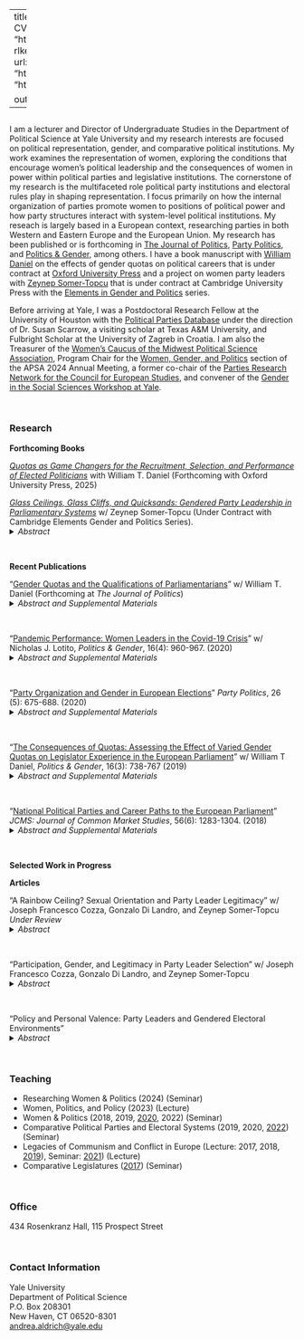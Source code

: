 
---
title: "Andrea S. Aldrich"
image: "2023_04_17_Headshot.jpg"
links:
  - label: CV
    url: "https://www.dropbox.com/scl/fi/zhkskmb6tu2hxpxz3ky5a/Aldrich_CV.pdf?rlkey=vizvhb8qzc16rw7abhyz4k7c4&st=1wq0n1hq&raw=1"
  - label: Email
    url: "mailto:andrea.aldrich@yale.edu"
  - label: Office Hours
    url: "https://calendly.com/undergrad-polisci"
  - label: Data
    url: "https://dataverse.harvard.edu/dataverse/andreasaldrich/"

output:
  postcards::trestles


---
 
## 

I am a lecturer and Director of Undergraduate Studies in the Department of Political Science at Yale University and my research interests are focused on political representation, gender, and comparative political institutions. My work examines the representation of women, exploring the conditions that encourage women's political leadership and the consequences of women in power within political parties and legislative institutions. The cornerstone of my research is the multifaceted role political party institutions and electoral rules play in shaping representation. I focus primarily on how the internal organization of parties promote women to positions of political power and how party structures interact with system-level political institutions. My reseach is largely based in a European context, researching parties in both Western and Eastern Europe and the European Union. My research has been published or is forthcoming in [The Journal of Politics](https://www.journals.uchicago.edu/doi/10.1086/727603 "The Journal Of Politics"){target="_blank"}, [Party Politics](https://journals.sagepub.com/doi/10.1177/1354068818806630 "Party Politics"){target="_blank"}, and [Politics & Gender](https://www.cambridge.org/core/journals/politics-and-gender/article/pandemic-performance-women-leaders-in-the-covid19-crisis/579B3EA9BE0CD8215EE2E74257252FED  "Politics & Gender"){target="_blank"}, among others. I have a book manuscript with [William Daniel](https://sites.google.com/site/wdaniel127/ "William T. Daniel"){target="_blank"} on the effects of gender quotas on political careers that is under contract at [Oxford University Press](https://global.oup.com/academic/?cc=us&lang=en& "Oxford University Press"){target="_blank"} and a project on women party leaders with [Zeynep Somer-Topcu](https://zeynepsomer.com/ "Zeynep Somer-Topcu"){target="_blank"} that is under contract at Cambridge University Press with the [Elements in Gender and Politics ](https://www.cambridge.org/core/publications/elements/elements-in-gender-and-politics "Elements in Gender and Politics"){trage="_blank"} series. 

Before arriving at Yale, I was a Postdoctoral Research Fellow at the University of Houston with the [Political Parties Database](https://www.politicalpartydb.org/ "Political Parties Database"){target="_blank"} under the direction of Dr. Susan Scarrow, a visiting scholar at Texas A&M University, and Fulbright Scholar at the University of Zagreb in Croatia. I am also the Treasurer of the [Women's Caucus of the Midwest Political Science Association](http://www.mpsawomen.org/index.html "Women's Caucus of the Midwest Political Science Association"){target="_blank"}, Program Chair for the [Women, Gender, and Politics](https://connect.apsanet.org/apsa2024/ "Women, Gender, and Politics"){target="_blank"} section of the APSA 2024 Annual Meeting, a former co-chair of the [Parties Research Network for the Council for European Studies](https://councilforeuropeanstudies.org/membership/research-networks/political-parties-party-systems-and-elections/Political "Parties Research Network for the Council for European Studies"){target="_blank"}, and convener of the [Gender in the Social Sciences Workshop at Yale](https://genderworkshop.yale.edu/ "Gender in the Social SCience Workshop"){target="_blank"}. 


&nbsp;

### Research

**Forthcoming Books**

*[Quotas as Game Changers for the Recruitment, Selection, and Performance of Elected Politicians](https://www.dropbox.com/s/ncztww14skeql2y/Title%20Page.pdf?raw=1 "Career Disruptors: Quotas as Game Changers for the Recruitment, Selection, and Performance of Elected Politicians"){target="_blank"}* with William T. Daniel (Forthcoming with Oxford University Press, 2025)



*[Glass Ceilings, Glass Cliffs, and Quicksands: Gendered Party Leadership in Parliamentary Systems](https://www.dropbox.com/s/d50waxtrko3bxxp/Gender_and_Party_Leadership_Change_Book%20%283%29.pdf?raw=1 "Glass Ceilings, Glass Cliffs, and Quicksands: Gendered Party Leadership in Parliamentary Systems"){target="_blank"}* w/ Zeynep Somer-Topcu (Under Contract with Cambridge Elements Gender and Politics Series).
<details>
<summary>*Abstract*</summary>
While the number of women in office around the world is on the rise, men continue to outnumber
women at high rates in top leadership positions. There are many reasons why it remains difficult
for women to reach powerful positions within politics that cover myriad electoral, institutional,
and individual conditions. In this monograph, we examine women’s careers as political party
leaders. We seek to understand what conditions make it more likely that women are selected as
party leaders, run as candidates for party leadership, and how gender impacts leadership tenures.
Tracking the careers of 269 political party leaders in eleven advanced parliamentary democracies
between 1980 and 2020, we provide rich, descriptive data on all stages of the leadership selection
and removal process and test the relationship between gender and leadership selection, challenges
to party leadership, and removal of leaders. Our analyses focus on performance indicators, selection
procedures, gender equality in politics, and their interactions as factors affecting the selection and
survival of women party leaders.
</details>
&nbsp;


 **Recent Publications**
 
 "[Gender Quotas and the Qualifications of Parliamentarians](https://www.journals.uchicago.edu/doi/full/10.1086/727603 "Gender Quotas and the Qualifications of Parliamentarians"){target="_blank"}" w/ William T. Daniel (Forthcoming at *The Journal of Politics*)
<details>
<summary>*Abstract and Supplemental Materials*</summary>
Gender quotas in legislative elections are a central component of institutional reform to increase women's inclusion in politics. We investigate how quotas affect women's representation and the qualifications of parliamentarians from all EU member states over the last 40 years, which had 11 countries pass gender quotas legislation. We capitalize on the unique variation of national electoral systems used in European Parliament elections to all nine legislative sessions (1979-2019) and investigate the relationship between quotas and the qualifications of parliamentarians. We provide compelling evidence that the passage of quota legislation is associated with higher levels of educational attainment among legislators. By examining the complete elected history of the European Parliament, we are able to provide generalizable and robust support for the impact of quotas on legislator qualities in a way that has thus far been observed in only single country contexts and fixed time periods. 
&nbsp;

[Online Appendices](https://www.dropbox.com/home/shared_folders/Quotas_Aldrich_Daniel/JOP%20Final%20Submission?preview=Online+Appendices.pdf "Online Appendices"){target="_blank"}

[Replication Files](https://doi.org/10.7910/DVN/GXWHFG "Replication Files"){target="_blank"}
</details>
&nbsp;


"[Pandemic Performance: Women Leaders in the Covid-19 Crisis](https://www.cambridge.org/core/journals/politics-and-gender/article/pandemic-performance-women-leaders-in-the-covid19-crisis/579B3EA9BE0CD8215EE2E74257252FED  "Pandemic Performance: Women Leaders in the Covid-19"){target="_blank"}" w/ Nicholas J. Lotito, *Politics & Gender*, 16(4): 960-967. (2020)
<details>
<summary>*Abstract and Supplemental Materials*</summary>
Media outlets have reported that women leaders around the globe are managing the COVID-19 crisis better than their male counterparts, responding faster and communicating better about pandemic policies. In this article, we examine empirical data on the timing of policy responses from the Coronavirus Government Response Tracker to determine whether and how countries led by women reacted differently to the pandemic. Exploring the relationship between the gender of leaders and legislators and the timing of stay-at-home orders, school closures, and coordinated public information campaigns, we find no statistical evidence supporting popular claims in the media. However, we find some evidence that the level of gender equality in legislatures is related to school closures, a policy with clear gendered consequences. These conclusions are an important first step in understanding the potentially gendered nature of the crisis response and identifying new avenues for research.

[Online Appendix](https://www.dropbox.com/s/tmq8hnnun6fjhai/Online%20Appendix.pdf?dl=0 "Online Appendix"){target="_blank"}

[Replication Files](https://doi.org/10.7910/DVN/FNHALO "Replication Files"){target="_blank"}
</details>
&nbsp;




"[Party Organization and Gender in European Elections](https://journals.sagepub.com/doi/10.1177/1354068818806630 "Party Organization and Gender in European Elections"){target="_blank"}" *Party Politics*, 26 (5): 675-688. (2020)
<details>
<summary>*Abstract and Supplemental Materials*</summary>
Political parties often monopolize the flow of politicians into elected office making it important to understand when, and under what conditions, parties are more or less likely to promote gender equality in representation. This article argues that party choices to nominate women in elections are conditional on the centralization of candidate selection within the party. Gender quotas and characteristics of the electoral environment have differential effects on candidate lists across party types. Leveraging data at the party level, I test when it is electorally feasible and organizationally possible for parties to nominate women for office. I find that candidate selection procedures condition the effects of party strategy and characteristics of the electoral environment on the percentage of women on electoral lists. The results provide insight into how strategic party choices, attenuated by electoral considerations and organization, impact the diversity of representation in political institutions.

[Replication Files](https://doi.org/10.7910/DVN/DHKFCT"Replication Files"){target="_blank"}
</details>
&nbsp;

“[The Consequences of Quotas: Assessing the Effect of Varied Gender Quotas on Legislator Experience in the European Parliament](https://www.cambridge.org/core/journals/politics-and-gender/article/abs/consequences-of-quotas-assessing-the-effect-of-varied-gender-quotas-on-legislator-experience-in-the-european-parliament/4E1C001712F5D236327B8F1FA685CC97 "The Consequences of Quotas: Assessing the Effect of Varied Gender Quotas on Legislator Experience in the European Parliament"){targe="_blank"}" w/ William T Daniel, *Politics & Gender*, 16(3): 738-767 (2019)
<details>
<summary>*Abstract and Supplemental Materials*</summary>
This article explores the consequences of quotas on the level of diversity observed in legislators’ professional and political experience. We examine how party system and electoral system features that are meant to favor female representation, such as gender quotas for candidate selection or placement mandates on electoral lists, affect the composition of legislatures by altering the mix of professional and political qualifications held by its members. Using data collected for all legislators initially seated to the current session of the European Parliament, one of the largest and most diverse democratically elected legislatures in the world, we find that quotas eliminate gendered differences in experience within the institution, particularly when used in conjunction with placement mandates that ensure female candidates are featured on electoral lists in viable positions. Electoral institutions can generally help to “level the playing field” between the backgrounds of men and women in elected office while increasing the presence of desirable qualities among European Parliament representatives of both genders.

[Online Appendix](https://www.dropbox.com/home/Published%20Articles/Politics%20and%20Gender%202019?preview=Online+Appendix.pdf"){target="_blank"}
</details>
&nbsp;


"[National Political Parties and Career Paths to the European Parliament](https://onlinelibrary.wiley.com/doi/abs/10.1111/jcms.12741 "National Political Parties and Career Paths to the European Parliament"){target="_blank"}" *JCMS: Journal of Common Market Studies*, 56(6): 1283-1304. (2018)   
<details>
<summary>*Abstract and Supplemental Materials*</summary>
This paper explores how career paths leading to the European Parliament (EP) are influenced by the strategic goals of national political parties. Considering both individual career factors and the national electoral fate of political parties, it determines what conditions increase the likelihood that experienced or inexperienced politicians serve in the EP. Experienced politicians are more likely to reach the EP when they serve vote-seeking and policy-seeking parties while inexperienced politicians are more likely to enter the EP when their parties are opportunity seeking. Overall, I find the role of individual ambition is conditioned by party strategy to determine the institutional composition of the EP, contributing to a growing literature on the strategic use of European elections by national political parties. It suggests that the electoral goals of parties should be examined in order to understand the nature of democratic representation in the European Union.

[Online Appendix](https://www.dropbox.com/s/1dqhvux6o08m3sm/supplement.pdf?dl=0"){target="_blank"}
</details>
&nbsp;

**Selected Work in Progress** 

**Articles**

"A Rainbow Ceiling? Sexual Orientation and Party Leader Legitimacy" w/ Joseph Francesco Cozza, Gonzalo Di Landro, and Zeynep Somer-Topcu *Under Review*
<details>
<summary>*Abstract*</summary>
How do citizens evaluate queer party leaders? While recent scholarship has provided a window into how individuals evaluate queer legislators and candidates for elected office, few studies have examined voter evaluations of queer individuals in positions of political leadership. This study assesses public perceptions of queer party leaders, with a focus on leader legitimacy. Results from a conjoint experiment in the UK indicate that queer leaders are perceived to be less legitimate than straight leaders and that queer men and women face similar penalties. This finding holds regardless of the queer leader's level of legislative experience. Additionally, the parties that queer politicians lead are perceived to be more left-wing than those led by straight politicians. Finally, right-wing voters, and those who hold homophobic views are more likely to penalize queer leaders. Thus, queer party leaders are in disadvantage compared to their straight counterparts.

</details>
&nbsp;


"Participation, Gender, and Legitimacy in Party Leader Selection" w/ Joseph Francesco Cozza, Gonzalo Di Landro, and Zeynep Somer-Topcu
<details>
<summary>*Abstract*</summary>
In political science, several experiments studying the effect of gender on candidate choice have identified a general preference for women candidates in electoral contests. However, women’s representation in politics continues to lag behind men’s in almost every setting, including the most prestigious positions of political leadership. In real world settings, a disconnect remains between this seeming preference for women and the actual selection of women as political leaders. Using observational data at the party level, we show that even when women are candidates for leadership, a strong preference remains for male leaders. However, once selected, women leaders perform just as well as men, if not better, under similar political conditions.  To understand the relationship between gender and leadership, we explore how competition for leadership posts impacts the legitimacy of leaders and investigate whether this a gendered process. We first establish substantive legitimacy as the idea that leaders are viewed as having earned their positions, are strong enough to lead the party, will work hard on behalf of the party, and will help the party win. Then we test, in an experimental design, how gender and competition work together to impact the evaluation of leaders.  We first test for differences in legitimacy across genders related to outright gender bias. Then we test how gender and legitimacy are mediated through the competitiveness of intraparty elections. We hypothesize that while men may be perceived as more substantively legitimate overall, women that win highly competitive contests will be perceived as more legitimate than men, having proved they can win these types contests.  

</details>
&nbsp;

“Policy and Personal Valence: Party Leaders and Gendered Electoral Environments"
<details>
<summary>*Abstract*</summary>
This paper investigates the relationship between the use of valence in elections
and the gender of political party leaders. Using the Comparative Campaign Dynamics Project data (Debus, Somer-Topcu and Tavits 2018), I explore valence
statements used by parties in elections, both personal and policy related, to ask if,
and when, parties with woman leaders are more likely to use, and be targets of,
strategic valence statements. Given previous research, I argue that the use of valence in electoral campaigns will be gendered in nature, with women party leaders
more likely to experience valence attacks in campaigns but less likely to use valence
in the same environment. I find there are many unexpected differences in the use
of valence in campaigns that are associated with the gender of the party leader.
Specffically, parties with women party leaders are less likely to engage in valance
campaigns and are also less likely to be the subject of valance attacks.

</details>
&nbsp;

### Teaching
  + Researching Women & Politics  (2024) (Seminar)
  + Women, Politics, and Policy (2023) (Lecture)  
  + Women & Politics  (2018, 2019, [2020](https://www.dropbox.com/s/r9ikm460q6fmo47/PLSC220.Fall20.pdf?raw=1 "Syllabus"){target="_blank"}, 2022) (Seminar)
  + Comparative Political Parties and Electoral Systems (2019, 2020, [2022](https://www.dropbox.com/s/fqqsb986ku9dkml/Comparative.Political.Parties.2022.pdf?raw=1 "Syllabus"){target="_blank"}) (Seminar)
  + Legacies of Communism and Conflict in Europe (Lecture: 2017, 2018, [2019](https://www.dropbox.com/s/2e0fpf8f27fyi4d/PLSC400.Fall2019.pdf?raw=1 "Syllabus"){target="_blank"}), Seminar: [2021](https://www.dropbox.com/s/iitda2ch9ddig5l/PLSC400.Hybrid.2021.pdf?raw=1 "Syllabus"){target="_blank"}) (Lecture)
  + Comparative Legislatures ([2017](https://www.dropbox.com/s/5mk3foe5tnkgrbr/Comparative.Legislatures.pdf?raw=1 "Syllabus"){target="_blank"}) (Seminar)
 
&nbsp;

### Office
434 Rosenkranz Hall, 115 Prospect Street

&nbsp;

### Contact Information
Yale University\
Department of Political Science\
P.O. Box 208301\
New Haven, CT 06520-8301\
[andrea.aldrich@yale.edu](mailto:andrea.aldrich@yale.edu) 

&nbsp;

<!--### Check me out on Twitter
<a class="twitter-timeline" data-width="500" data-height="500" data-theme="dark" href="https://twitter.com/AndreAldrich?ref_src=twsrc%5Etfw">Tweets by AndreAldrich</a> <script async src="https://platform.twitter.com/widgets.js" charset="utf-8"></script> -->



